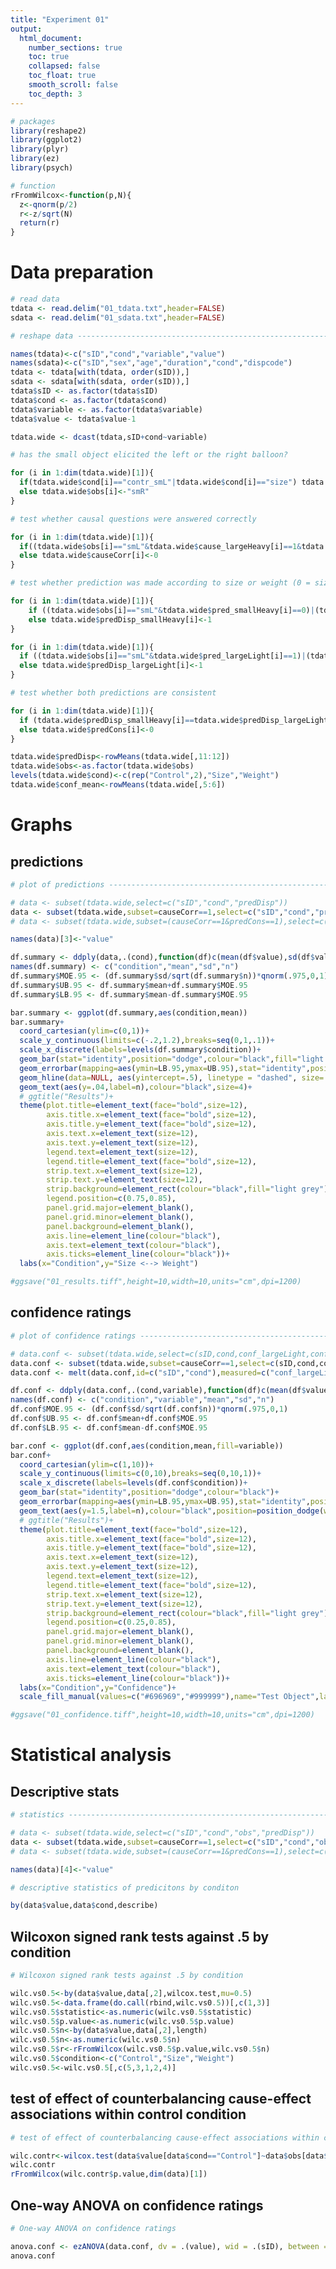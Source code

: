 ```yaml
---
title: "Experiment 01"
output:  
  html_document:
    number_sections: true
    toc: true  
    collapsed: false
    toc_float: true
    smooth_scroll: false
    toc_depth: 3
---
```


```r
# packages
library(reshape2)
library(ggplot2)
library(plyr)
library(ez)
library(psych)
```


```r
# function 
rFromWilcox<-function(p,N){
  z<-qnorm(p/2)
  r<-z/sqrt(N)
  return(r)
}
```

# Data preparation

```r
# read data 
tdata <- read.delim("01_tdata.txt",header=FALSE)
sdata <- read.delim("01_sdata.txt",header=FALSE)
```


```r
# reshape data -----------------------------------------------------------

names(tdata)<-c("sID","cond","variable","value")
names(sdata)<-c("sID","sex","age","duration","cond","dispcode")
tdata <- tdata[with(tdata, order(sID)),]
sdata <- sdata[with(sdata, order(sID)),]
tdata$sID <- as.factor(tdata$sID)
tdata$cond <- as.factor(tdata$cond)
tdata$variable <- as.factor(tdata$variable)
tdata$value <- tdata$value-1

tdata.wide <- dcast(tdata,sID+cond~variable)

# has the small object elicited the left or the right balloon?

for (i in 1:dim(tdata.wide)[1]){
  if(tdata.wide$cond[i]=="contr_smL"|tdata.wide$cond[i]=="size") tdata.wide$obs[i]<-"smL"
  else tdata.wide$obs[i]<-"smR"
}

# test whether causal questions were answered correctly

for (i in 1:dim(tdata.wide)[1]){
  if((tdata.wide$obs[i]=="smL"&tdata.wide$cause_largeHeavy[i]==1&tdata.wide$cause_smallLight[i]==0)|(tdata.wide$obs[i]=="smR"&tdata.wide$cause_largeHeavy[i]==0&tdata.wide$cause_smallLight[i]==1)) tdata.wide$causeCorr[i]<-1
  else tdata.wide$causeCorr[i]<-0
}

# test whether prediction was made according to size or weight (0 = size, 1 = weight)

for (i in 1:dim(tdata.wide)[1]){
    if ((tdata.wide$obs[i]=="smL"&tdata.wide$pred_smallHeavy[i]==0)|(tdata.wide$obs[i]=="smR"&tdata.wide$pred_smallHeavy[i]==1)) tdata.wide$predDisp_smallHeavy[i]<-0
    else tdata.wide$predDisp_smallHeavy[i]<-1
}

for (i in 1:dim(tdata.wide)[1]){
  if ((tdata.wide$obs[i]=="smL"&tdata.wide$pred_largeLight[i]==1)|(tdata.wide$obs[i]=="smR"&tdata.wide$pred_largeLight[i]==0)) tdata.wide$predDisp_largeLight[i]<-0
  else tdata.wide$predDisp_largeLight[i]<-1
}

# test whether both predictions are consistent

for (i in 1:dim(tdata.wide)[1]){
  if (tdata.wide$predDisp_smallHeavy[i]==tdata.wide$predDisp_largeLight[i]) tdata.wide$predCons[i]<-1
  else tdata.wide$predCons[i]<-0
}

tdata.wide$predDisp<-rowMeans(tdata.wide[,11:12])
tdata.wide$obs<-as.factor(tdata.wide$obs)
levels(tdata.wide$cond)<-c(rep("Control",2),"Size","Weight")
tdata.wide$conf_mean<-rowMeans(tdata.wide[,5:6])
```



# Graphs 

## predictions

```r
# plot of predictions ------------------------------------------------------

# data <- subset(tdata.wide,select=c("sID","cond","predDisp"))
data <- subset(tdata.wide,subset=causeCorr==1,select=c("sID","cond","predDisp"))
# data <- subset(tdata.wide,subset=(causeCorr==1&predCons==1),select=c("sID","cond","predDisp"))

names(data)[3]<-"value"

df.summary <- ddply(data,.(cond),function(df)c(mean(df$value),sd(df$value),length(df$value))) # ddply is from plyr
names(df.summary) <- c("condition","mean","sd","n")
df.summary$MOE.95 <- (df.summary$sd/sqrt(df.summary$n))*qnorm(.975,0,1)
df.summary$UB.95 <- df.summary$mean+df.summary$MOE.95
df.summary$LB.95 <- df.summary$mean-df.summary$MOE.95

bar.summary <- ggplot(df.summary,aes(condition,mean))
bar.summary+ 
  coord_cartesian(ylim=c(0,1))+ 
  scale_y_continuous(limits=c(-.2,1.2),breaks=seq(0,1,.1))+
  scale_x_discrete(labels=levels(df.summary$condition))+
  geom_bar(stat="identity",position="dodge",colour="black",fill="light grey")+
  geom_errorbar(mapping=aes(ymin=LB.95,ymax=UB.95),stat="identity",position=position_dodge(width=.9),width=.2)+
  geom_hline(data=NULL, aes(yintercept=.5), linetype = "dashed", size=.5)+
  geom_text(aes(y=.04,label=n),colour="black",size=4)+
  # ggtitle("Results")+
  theme(plot.title=element_text(face="bold",size=12),
        axis.title.x=element_text(face="bold",size=12),
        axis.title.y=element_text(face="bold",size=12),
        axis.text.x=element_text(size=12), 
        axis.text.y=element_text(size=12),
        legend.text=element_text(size=12),
        legend.title=element_text(face="bold",size=12),
        strip.text.x=element_text(size=12),
        strip.text.y=element_text(size=12),
        strip.background=element_rect(colour="black",fill="light grey"),
        legend.position=c(0.75,0.85),
        panel.grid.major=element_blank(), 
        panel.grid.minor=element_blank(), 
        panel.background=element_blank(), 
        axis.line=element_line(colour="black"), 
        axis.text=element_text(colour="black"), 
        axis.ticks=element_line(colour="black"))+ 
  labs(x="Condition",y="Size <--> Weight")

#ggsave("01_results.tiff",height=10,width=10,units="cm",dpi=1200)
```


## confidence ratings

```r
# plot of confidence ratings ----------------------------------------------

# data.conf <- subset(tdata.wide,select=c(sID,cond,conf_largeLight,conf_smallHeavy))
data.conf <- subset(tdata.wide,subset=causeCorr==1,select=c(sID,cond,conf_largeLight,conf_smallHeavy))
data.conf <- melt(data.conf,id=c("sID","cond"),measured=c("conf_largeLight","conf_smallHeavy"))

df.conf <- ddply(data.conf,.(cond,variable),function(df)c(mean(df$value),sd(df$value),length(df$value)))
names(df.conf) <- c("condition","variable","mean","sd","n")
df.conf$MOE.95 <- (df.conf$sd/sqrt(df.conf$n))*qnorm(.975,0,1)
df.conf$UB.95 <- df.conf$mean+df.conf$MOE.95
df.conf$LB.95 <- df.conf$mean-df.conf$MOE.95

bar.conf <- ggplot(df.conf,aes(condition,mean,fill=variable))
bar.conf+ 
  coord_cartesian(ylim=c(1,10))+ 
  scale_y_continuous(limits=c(0,10),breaks=seq(0,10,1))+
  scale_x_discrete(labels=levels(df.conf$condition))+
  geom_bar(stat="identity",position="dodge",colour="black")+
  geom_errorbar(mapping=aes(ymin=LB.95,ymax=UB.95),stat="identity",position=position_dodge(width=.9),width=.2)+
  geom_text(aes(y=1.5,label=n),colour="black",position=position_dodge(width=.9),size=4)+
  # ggtitle("Results")+
  theme(plot.title=element_text(face="bold",size=12),
        axis.title.x=element_text(face="bold",size=12),
        axis.title.y=element_text(face="bold",size=12),
        axis.text.x=element_text(size=12), 
        axis.text.y=element_text(size=12),
        legend.text=element_text(size=12),
        legend.title=element_text(face="bold",size=12),
        strip.text.x=element_text(size=12),
        strip.text.y=element_text(size=12),
        strip.background=element_rect(colour="black",fill="light grey"),
        legend.position=c(0.25,0.85),
        panel.grid.major=element_blank(), 
        panel.grid.minor=element_blank(), 
        panel.background=element_blank(), 
        axis.line=element_line(colour="black"), 
        axis.text=element_text(colour="black"), 
        axis.ticks=element_line(colour="black"))+ 
  labs(x="Condition",y="Confidence")+
  scale_fill_manual(values=c("#696969","#999999"),name="Test Object",labels=c("large & light","small & heavy"))

#ggsave("01_confidence.tiff",height=10,width=10,units="cm",dpi=1200)
```

# Statistical analysis 

## Descriptive stats

```r
# statistics --------------------------------------------------------------

# data <- subset(tdata.wide,select=c("sID","cond","obs","predDisp"))
data <- subset(tdata.wide,subset=causeCorr==1,select=c("sID","cond","obs","predDisp"))
# data <- subset(tdata.wide,subset=(causeCorr==1&predCons==1),select=c("sID","cond","obs","predDisp"))

names(data)[4]<-"value"

# descriptive statistics of predicitons by conditon

by(data$value,data$cond,describe)
```

## Wilcoxon signed rank tests against .5 by condition
```r
# Wilcoxon signed rank tests against .5 by condition

wilc.vs0.5<-by(data$value,data[,2],wilcox.test,mu=0.5)
wilc.vs0.5<-data.frame(do.call(rbind,wilc.vs0.5))[,c(1,3)]
wilc.vs0.5$statistic<-as.numeric(wilc.vs0.5$statistic)
wilc.vs0.5$p.value<-as.numeric(wilc.vs0.5$p.value)
wilc.vs0.5$n<-by(data$value,data[,2],length)
wilc.vs0.5$n<-as.numeric(wilc.vs0.5$n)
wilc.vs0.5$r<-rFromWilcox(wilc.vs0.5$p.value,wilc.vs0.5$n)
wilc.vs0.5$condition<-c("Control","Size","Weight")
wilc.vs0.5<-wilc.vs0.5[,c(5,3,1,2,4)]
```

## test of effect of counterbalancing cause-effect associations within control condition
```r
# test of effect of counterbalancing cause-effect associations within control condition

wilc.contr<-wilcox.test(data$value[data$cond=="Control"]~data$obs[data$cond=="Control"])
wilc.contr
rFromWilcox(wilc.contr$p.value,dim(data)[1])
```

## One-way ANOVA on confidence ratings
```r
# One-way ANOVA on confidence ratings

anova.conf <- ezANOVA(data.conf, dv = .(value), wid = .(sID), between = .(cond), within = .(variable), type = 3, detailed = TRUE)
anova.conf
```






